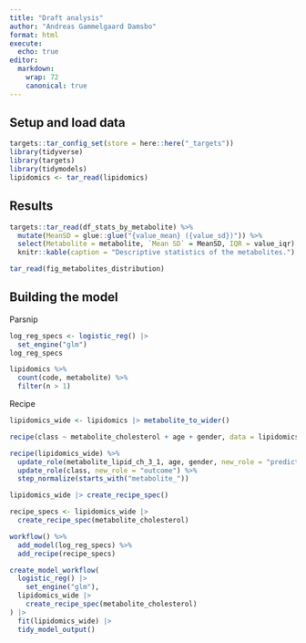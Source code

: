 ```yaml
---
title: "Draft analysis"
author: "Andreas Gammelgaard Damsbo"
format: html
execute:
  echo: true
editor:
  markdown: 
    wrap: 72
    canonical: true
---
```


## Setup and load data

```r
targets::tar_config_set(store = here::here("_targets"))
library(tidyverse)
library(targets)
library(tidymodels)
lipidomics <- tar_read(lipidomics)
```

## Results

```r
targets::tar_read(df_stats_by_metabolite) %>%
  mutate(MeanSD = glue::glue("{value_mean} ({value_sd})")) %>%
  select(Metabolite = metabolite, `Mean SD` = MeanSD, IQR = value_iqr) %>%
  knitr::kable(caption = "Descriptive statistics of the metabolites.")
```

```r
tar_read(fig_metabolites_distribution)
```

## Building the model

Parsnip

```r
log_reg_specs <- logistic_reg() |>
  set_engine("glm")
log_reg_specs
```

```r
lipidomics %>%
  count(code, metabolite) %>%
  filter(n > 1)
```

Recipe

```r
lipidomics_wide <- lipidomics |> metabolite_to_wider()

recipe(class ~ metabolite_cholesterol + age + gender, data = lipidomics_wide)

recipe(lipidomics_wide) %>%
  update_role(metabolite_lipid_ch_3_1, age, gender, new_role = "predictor") %>%
  update_role(class, new_role = "outcome") %>%
  step_normalize(starts_with("metabolite_"))

lipidomics_wide |> create_recipe_spec()

recipe_specs <- lipidomics_wide |>
  create_recipe_spec(metabolite_cholesterol)
```

```r
workflow() %>%
  add_model(log_reg_specs) %>%
  add_recipe(recipe_specs)
```

```r
create_model_workflow(
  logistic_reg() |>
    set_engine("glm"),
  lipidomics_wide |>
    create_recipe_spec(metabolite_cholesterol)
) |>
  fit(lipidomics_wide) |>
  tidy_model_output()
```
